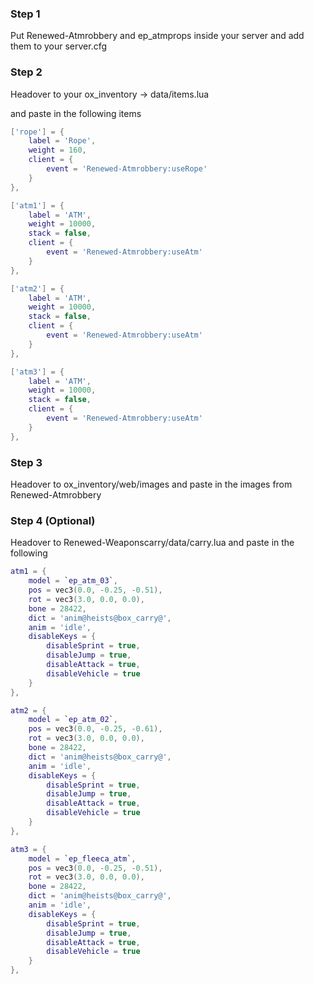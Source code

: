 ### Step 1
Put Renewed-Atmrobbery and ep_atmprops inside your server and add them to your server.cfg

### Step 2
Headover to your ox_inventory -> data/items.lua

and paste in the following items

```lua
['rope'] = {
    label = 'Rope',
    weight = 160,
    client = {
        event = 'Renewed-Atmrobbery:useRope'
    }
},

['atm1'] = {
    label = 'ATM',
    weight = 10000,
    stack = false,
    client = {
        event = 'Renewed-Atmrobbery:useAtm'
    }
},

['atm2'] = {
    label = 'ATM',
    weight = 10000,
    stack = false,
    client = {
        event = 'Renewed-Atmrobbery:useAtm'
    }
},

['atm3'] = {
    label = 'ATM',
    weight = 10000,
    stack = false,
    client = {
        event = 'Renewed-Atmrobbery:useAtm'
    }
},
```

### Step 3
Headover to ox_inventory/web/images and paste in the images from Renewed-Atmrobbery


### Step 4 (Optional)
Headover to Renewed-Weaponscarry/data/carry.lua and paste in the following

```lua
atm1 = {
    model = `ep_atm_03`,
    pos = vec3(0.0, -0.25, -0.51),
    rot = vec3(3.0, 0.0, 0.0),
    bone = 28422,
    dict = 'anim@heists@box_carry@',
    anim = 'idle',
    disableKeys = {
        disableSprint = true,
        disableJump = true,
        disableAttack = true,
        disableVehicle = true
    }
},

atm2 = {
    model = `ep_atm_02`,
    pos = vec3(0.0, -0.25, -0.61),
    rot = vec3(3.0, 0.0, 0.0),
    bone = 28422,
    dict = 'anim@heists@box_carry@',
    anim = 'idle',
    disableKeys = {
        disableSprint = true,
        disableJump = true,
        disableAttack = true,
        disableVehicle = true
    }
},

atm3 = {
    model = `ep_fleeca_atm`,
    pos = vec3(0.0, -0.25, -0.51),
    rot = vec3(3.0, 0.0, 0.0),
    bone = 28422,
    dict = 'anim@heists@box_carry@',
    anim = 'idle',
    disableKeys = {
        disableSprint = true,
        disableJump = true,
        disableAttack = true,
        disableVehicle = true
    }
},
```